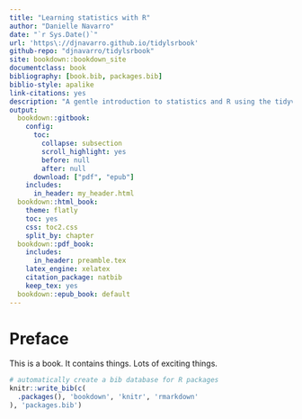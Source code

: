 ```yaml
--- 
title: "Learning statistics with R"
author: "Danielle Navarro"
date: "`r Sys.Date()`"
url: 'https\://djnavarro.github.io/tidylsrbook'
github-repo: "djnavarro/tidylsrbook"
site: bookdown::bookdown_site
documentclass: book
bibliography: [book.bib, packages.bib]
biblio-style: apalike
link-citations: yes
description: "A gentle introduction to statistics and R using the tidyverse"
output: 
  bookdown::gitbook:
    config:
      toc:
        collapse: subsection
        scroll_highlight: yes
        before: null
        after: null
      download: ["pdf", "epub"]
    includes:
      in_header: my_header.html
  bookdown::html_book:
    theme: flatly
    toc: yes
    css: toc2.css
    split_by: chapter
  bookdown::pdf_book:
    includes:
      in_header: preamble.tex
    latex_engine: xelatex
    citation_package: natbib
    keep_tex: yes
  bookdown::epub_book: default
---
```



# Preface {-}

This is a book. It contains things. Lots of exciting things.

```r
# automatically create a bib database for R packages
knitr::write_bib(c(
  .packages(), 'bookdown', 'knitr', 'rmarkdown'
), 'packages.bib')
```

